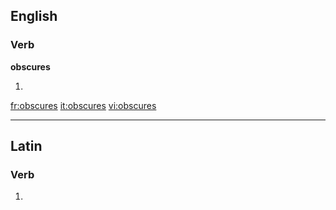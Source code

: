 ==English==

===Verb===
'''obscures'''

# {{third-person singular of|[[obscure]]}}

[[fr:obscures]]
[[it:obscures]]
[[vi:obscures]]

----
==Latin==
===Verb===
{{la-verb-form|obscūrēs}}

# {{conjugation of|[[obscuro#Latin|obscūrō]]||2|s|pres|act|sub}}

{{rfc-auto}}